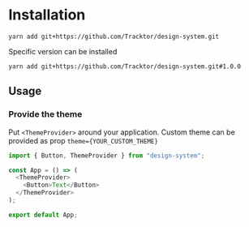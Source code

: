 
<Meta title="Installation"/>


# Installation

```console
yarn add git+https://github.com/Tracktor/design-system.git
```
Specific version can be installed

```console
yarn add git+https://github.com/Tracktor/design-system.git#1.0.0
```


## Usage

### Provide the theme
Put `<ThemeProvider>` around your application.
Custom theme can be provided as prop `theme={YOUR_CUSTOM_THEME}`

```typescript jsx
import { Button, ThemeProvider } from "design-system";

const App = () => (
  <ThemeProvider>
    <Button>Text</Button>
  </ThemeProvider>
);

export default App;
```